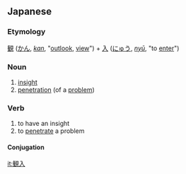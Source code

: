 ==Japanese==
{{ja-kanjitab|かん|にゅう|yomi=o}}

===Etymology===
[[観]] ([[かん]], ''[[kan]]'', "[[outlook]], [[view]]") + [[入]] ([[にゅう]], ''[[nyū]]'', "to [[enter]]")

===Noun===
{{ja-noun|かんにゅう|kyu=觀入}}

# [[insight]]
# [[penetration]] (of a [[problem]])

===Verb===
{{ja-verb-suru|かんにゅう|kyu=觀入}}

# to have an insight
# to [[penetrate]] a problem

====Conjugation====
{{ja-suru|かんにゅう}}

[[it:観入]]